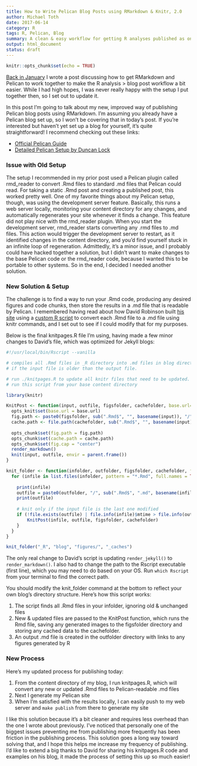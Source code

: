 ```yaml
---
title: How to Write Pelican Blog Posts using RMarkdown & Knitr, 2.0
author: Michael Toth
date: 2017-06-14
category: R
tags: R, Pelican, Blog
summary: A clean & easy workflow for getting R analyses published as on a Pelican blog
output: html_document
status: draft
---
```


```r
knitr::opts_chunk$set(echo = TRUE)
```

[Back in January]({filename}../pelican_rmarkdown_setup.md) I wrote a post discussing how to get RMarkdown and Pelican to work together to make the R analysis > blog post workflow a bit easier. While I had high hopes, I was never really happy with the setup I put together then, so I set out to update it. 

In this post I'm going to talk about my new, improved way of publishing Pelican blog posts using RMarkdown. I'm assuming you already have a Pelican blog set up, so I won't be covering that in today's post. If you're interested but haven't yet set up a blog for yourself, it's quite straightforward! I recommend checking out these links:

* [Official Pelican Guide](http://docs.getpelican.com/en/stable/quickstart.html)
* [Detailed Pelican Setup by Duncan Lock](http://duncanlock.net/blog/2013/05/17/how-i-built-this-website-using-pelican-part-1-setup/)


### Issue with Old Setup

The setup I recommended in my prior post used a Pelican plugin called rmd_reader to convert .Rmd files to standard .md files that Pelican could read. For taking a static .Rmd post and creating a published post, this worked pretty well. One of my favorite things about my Pelican setup, though, was using the development server feature. Basically, this runs a web server locally, monitoring your content directory for any changes, and automatically regenerates your site whenever it finds a change. This feature did not play nice with the rmd_reader plugin. When you start the development server, rmd_reader starts converting any .rmd files to .md files. This action would trigger the development server to restart, as it identified changes in the content directory, and you'd find yourself stuck in an infinite loop of regeneration. Admittedly, it's a minor issue, and I probably could have hacked together a solution, but I didn't want to make changes to the base Pelican code or the rmd_reader code, because I wanted this to be portable to other systems. So in the end, I decided I needed another solution. 


### New Solution & Setup

The challenge is to find a way to run your .Rmd code, producing any desired figures and code chunks, then store the results in a .md file that is readable by Pelican. I remembered having read about how David Robinson built [his site](http://varianceexplained.org/) using a [custom R script](https://github.com/dgrtwo/dgrtwo.github.com/blob/master/_scripts/knitpages.R) to convert each .Rmd file to a .md file using knitr commands, and I set out to see if I could modify that for my purposes. 

Below is the final knitpages.R file I'm using, having made a few minor changes to David's file, which was optimized for Jekyll blogs:

```r
#!/usr/local/bin/Rscript --vanilla

# compiles all .Rmd files in _R directory into .md files in blog directory,
# if the input file is older than the output file.

# run ./knitpages.R to update all knitr files that need to be updated.
# run this script from your base content directory

library(knitr)

KnitPost <- function(input, outfile, figsfolder, cachefolder, base.url="/") {
  opts_knit$set(base.url = base.url)
  fig.path <- paste0(figsfolder, sub(".Rmd$", "", basename(input)), "/")
  cache.path <- file.path(cachefolder, sub(".Rmd$", "", basename(input)), "/")
  
  opts_chunk$set(fig.path = fig.path)
  opts_chunk$set(cache.path = cache.path)
  opts_chunk$set(fig.cap = "center")
  render_markdown()
  knit(input, outfile, envir = parent.frame())
}

knit_folder <- function(infolder, outfolder, figsfolder, cachefolder, force = F) {
  for (infile in list.files(infolder, pattern = "*.Rmd", full.names = TRUE)) {
    
    print(infile)
    outfile = paste0(outfolder, "/", sub(".Rmd$", ".md", basename(infile)))
    print(outfile)
    
    # knit only if the input file is the last one modified
    if (!file.exists(outfile) | file.info(infile)$mtime > file.info(outfile)$mtime) {
        KnitPost(infile, outfile, figsfolder, cachefolder)
    }
  }
}

knit_folder("_R", "blog", "figures/", "_caches")
```

The only real change to David's script is updating `render_jekyll()` to `render_markdown()`. I also had to change the path to the Rscript executable (first line), which you may need to do based on your OS. Run `which Rscript` from your terminal to find the correct path.

You should modify the knit_folder command at the bottom to reflect your own blog's directory structure. Here's how this script works:

1) The script finds all .Rmd files in your infolder, ignoring old & unchanged files
2) New & updated files are passed to the KnitPost function, which runs the Rmd file, saving any generated images to the figsfolder directory and storing any cached data to the cachefolder. 
3) An output .md file is created in the outfolder directory with links to any figures generated by R

### New Process

Here's my updated process for publishing today:

1) From the content directory of my blog, I run knitpages.R, which will convert any new or updated .Rmd files to Pelican-readable .md files
2) Next I generate my Pelican site
3) When I'm satisfied with the results locally, I can easily push to my web server and `make publish` from there to generate my site

I like this solution because it's a bit cleaner and requires less overhead than the one I wrote about previously. I've noticed that personally one of the biggest issues preventing me from publishing more frequently has been friction in the publishing process. This solution goes a long way toward solving that, and I hope this helps me increase my frequency of publishing. I'd like to extend a big thanks to David for sharing his knitpages.R code and examples on his blog, it made the process of setting this up so much easier!